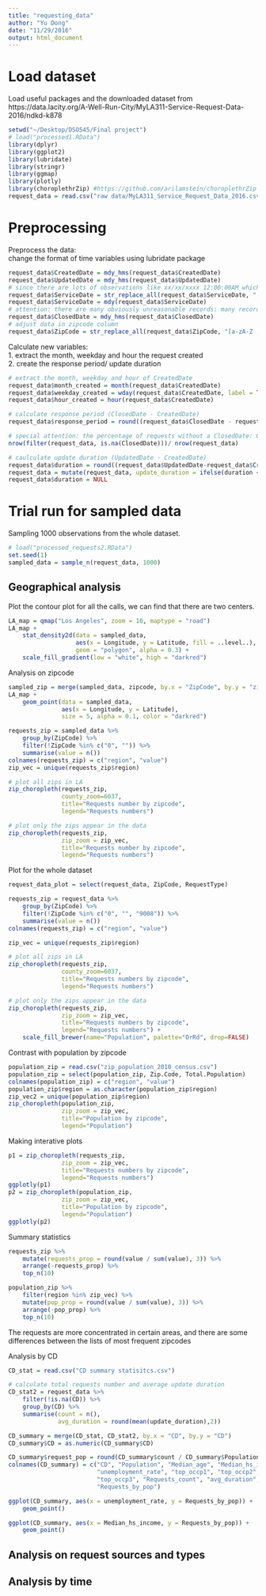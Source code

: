```yaml
---
title: "requesting_data"
author: "Yu Dong"
date: "11/29/2016"
output: html_document
---
```


# Load dataset

Load useful packages and the downloaded dataset from https://data.lacity.org/A-Well-Run-City/MyLA311-Service-Request-Data-2016/ndkd-k878

```r
setwd("~/Desktop/DSO545/Final project")
# load("processed1.RData")
library(dplyr)
library(ggplot2)
library(lubridate)
library(stringr)
library(ggmap)
library(plotly)
library(choroplethrZip) #https://github.com/arilamstein/choroplethrZip
request_data = read.csv("raw data/MyLA311_Service_Request_Data_2016.csv")
```

# Preprocessing

Preprocess the data:  
change the format of time variables using lubridate package  

```r
request_data$CreatedDate = mdy_hms(request_data$CreatedDate)
request_data$UpdatedDate = mdy_hms(request_data$UpdatedDate)
# since there are lots of observations like xx/xx/xxxx 12:00:00AM which leads to unaccurate time records, remove the hour-minute_seconds part
request_data$ServiceDate = str_replace_all(request_data$ServiceDate, " [0-9]{2}:[0-9]{2}:[0-9]{2} [AP]M", "")
request_data$ServiceDate = mdy(request_data$ServiceDate)
# attention: there are many obviously unreasonable records: many records with service date of 1900/01/01, and some other service dates in 2017 or later
request_data$ClosedDate = mdy_hms(request_data$ClosedDate)
# adjust data in zipcode column
request_data$ZipCode = str_replace_all(request_data$ZipCode, "[a-zA-Z ,]*", "")
```

Calculate new variables:  
1. extract the month, weekday and hour the request created  
2. create the response period/ update duration

```r
# extract the month, weekday and hour of CreatedDate
request_data$month_created = month(request_data$CreatedDate)
request_data$weekday_created = wday(request_data$CreatedDate, label = TRUE)
request_data$hour_created = hour(request_data$CreatedDate)

# calculate response period (ClosedDate - CreatedDate)
request_data$response_period = round((request_data$ClosedDate - request_data$CreatedDate) / (60 * 60),2)  # round to 2 digits, in hours

# special attention: the percentage of requests without a ClosedDate: 0.546
nrow(filter(request_data, is.na(ClosedDate)))/ nrow(request_data)

# caulculate update duration (UpdatedDate - CreatedDate)
request_data$duration = round((request_data$UpdatedDate-request_data$CreatedDate)/(60*60),2)
request_data = mutate(request_data, update_duration = ifelse(duration <= 0, 0, duration))
request_data$duration = NULL
```

# Trial run for sampled data

Sampling 1000 observations from the whole dataset.

```r
# load("processed_requests2.RData")
set.seed(1)
sampled_data = sample_n(request_data, 1000)
```

## Geographical analysis

Plot the contour plot for all the calls, we can find that there are two centers.

```r
LA_map = qmap("Los Angeles", zoom = 10, maptype = "road")
LA_map + 
    stat_density2d(data = sampled_data,
                   aes(x = Longitude, y = Latitude, fill = ..level..),
                   geom = "polygon", alpha = 0.3) +
    scale_fill_gradient(low = "white", high = "darkred")
```

Analysis on zipcode

```r
sampled_zip = merge(sampled_data, zipcode, by.x = "ZipCode", by.y = "zip")
LA_map +   
    geom_point(data = sampled_data,
               aes(x = Longitude, y = Latitude),
               size = 5, alpha = 0.1, color = "darkred")

requests_zip = sampled_data %>% 
    group_by(ZipCode) %>%
    filter(!ZipCode %in% c("0", "")) %>%
    summarise(value = n())
colnames(requests_zip) = c("region", "value") 
zip_vec = unique(requests_zip$region)

# plot all zips in LA
zip_choropleth(requests_zip,
               county_zoom=6037, 
               title="Requests number by zipcode",
               legend="Requests numbers")

# plot only the zips appear in the data
zip_choropleth(requests_zip, 
               zip_zoom = zip_vec, 
               title="Requests number by zipcode",
               legend="Requests numbers")

```

Plot for the whole dataset

```r
request_data_plot = select(request_data, ZipCode, RequestType)

requests_zip = request_data %>% 
    group_by(ZipCode) %>%
    filter(!ZipCode %in% c("0", "", "9008")) %>%
    summarise(value = n())
colnames(requests_zip) = c("region", "value") 

zip_vec = unique(requests_zip$region)

# plot all zips in LA
zip_choropleth(requests_zip,
               county_zoom=6037, 
               title="Requests numbers by zipcode",
               legend="Requests numbers")

# plot only the zips appear in the data
zip_choropleth(requests_zip, 
               zip_zoom = zip_vec, 
               title="Requests numbers by zipcode",
               legend="Requests numbers") +
    scale_fill_brewer(name="Population", palette="OrRd", drop=FALSE)
```

Contrast with population by zipcode

```r
population_zip = read.csv("zip_population_2010_census.csv")
population_zip = select(population_zip, Zip.Code, Total.Population)
colnames(population_zip) = c("region", "value")
population_zip$region = as.character(population_zip$region)
zip_vec2 = unique(population_zip$region)
zip_choropleth(population_zip, 
               zip_zoom = zip_vec, 
               title="Population by zipcode",
               legend="Population")
```

Making interative plots

```r
p1 = zip_choropleth(requests_zip, 
               zip_zoom = zip_vec, 
               title="Requests numbers by zipcode",
               legend="Requests numbers")
ggplotly(p1)
p2 = zip_choropleth(population_zip, 
               zip_zoom = zip_vec, 
               title="Population by zipcode",
               legend="Population")
ggplotly(p2)
```

Summary statistics

```r
requests_zip %>%
    mutate(requests_prop = round(value / sum(value), 3)) %>%
    arrange(-requests_prop) %>%
    top_n(10)

population_zip %>%
    filter(region %in% zip_vec) %>%
    mutate(pop_prop = round(value / sum(value), 3)) %>%
    arrange(-pop_prop) %>%
    top_n(10)
```

The requests are more concentrated in certain areas, and there are some differences between the lists of most frequent zipcodes

Analysis by CD

```r
CD_stat = read.csv("CD summary statisitcs.csv")

# calculate total requests number and average update duration
CD_stat2 = request_data %>%
    filter(!is.na(CD)) %>%
    group_by(CD) %>%
    summarise(count = n(), 
              avg_duration = round(mean(update_duration),2))

CD_summary = merge(CD_stat, CD_stat2, by.x = "CD", by.y = "CD")
CD_summary$CD = as.numeric(CD_summary$CD)

CD_summary$request_pop = round(CD_summary$count / CD_summary$Population.000s., 2)
colnames(CD_summary) = c("CD", "Population", "Median_age", "Median_hs_income",
                         "unemployment_rate", "top_occp1", "top_occp2", 
                         "top_occp3", "Requests_count", "avg_duration", 
                         "Requests_by_pop")

ggplot(CD_summary, aes(x = unemployment_rate, y = Requests_by_pop)) +
    geom_point()

ggplot(CD_summary, aes(x = Median_hs_income, y = Requests_by_pop)) +
    geom_point()

```



## Analysis on request sources and types

## Analysis by time